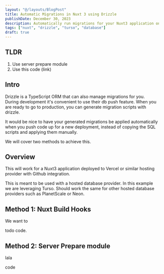 ```yaml
---
layout: "@/layouts/BlogPost"
title: Automatic Migrations in Nuxt 3 using Drizzle
publishDate: December 30, 2023
description: Automatically run migrations for your Nuxt3 application on deployment.
tags: ["nuxt", "drizzle", "turso", "database"]
draft: true
---
```


## TLDR

1. Use server prepare module
2. Use this code (link)

## Intro

Drizzle is a TypeScript ORM that can also manage migrations for you. During development it's convenient to use their db push feature. When you are ready to go to production, you can generate migration scripts with drizzle.

It would be nice to have your generated migrations be applied automatically when you push code up for a new deployment, instead of copying the SQL scripts and applying them manually.

We will cover two methods to achieve this.

## Overview

This will work for a Nuxt3 application deployed to Vercel or similar hosting provider with Github integration.

This is meant to be used with a hosted database provider. In this example we are leveraging Turso. Should work the same for other hosted database providers such as PlanetScale or Neon.

## Method 1: Nuxt Build Hooks

We want to

todo code.

## Method 2: Server Prepare module

lala

code
